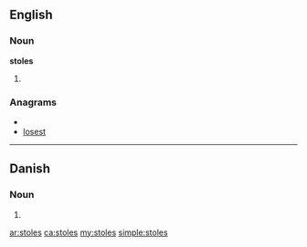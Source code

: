 ==English==

===Noun===
'''stoles'''

# {{plural of|[[stole]]}}

===Anagrams===
* {{alphagram|elosst}}
* [[losest#English|losest]]

----

==Danish==

===Noun===
{{infl|da|noun form|g=c}}

# {{form of|genitive plural indefinite|stol|lang=Danish}}

[[ar:stoles]]
[[ca:stoles]]
[[my:stoles]]
[[simple:stoles]]